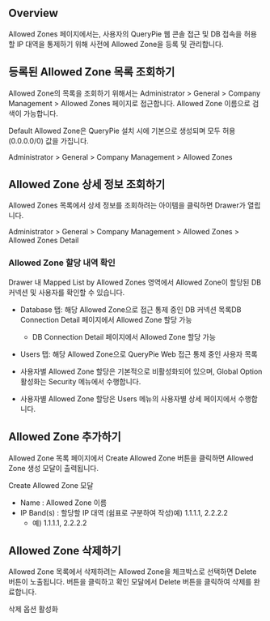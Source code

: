 ## Overview
Allowed Zones 페이지에서는, 사용자의 QueryPie 웹 콘솔 접근 및 DB 접속을 허용할 IP 대역을 통제하기 위해 사전에 Allowed Zone을 등록 및 관리합니다.

## 등록된 Allowed Zone 목록 조회하기
Allowed Zone의 목록을 조회하기 위해서는 Administrator &gt; General &gt; Company Management &gt; Allowed Zones 페이지로 접근합니다. Allowed Zone 이름으로 검색이 가능합니다.

Default Allowed Zone은 QueryPie 설치 시에 기본으로 생성되며 모두 허용(0.0.0.0/0) 값을 가집니다.

Administrator &gt; General &gt; Company Management &gt; Allowed Zones

## Allowed Zone 상세 정보 조회하기
Allowed Zones 목록에서 상세 정보를 조회하려는 아이템을 클릭하면 Drawer가 열립니다.

Administrator &gt; General &gt; Company Management &gt; Allowed Zones &gt; Allowed Zones Detail

### Allowed Zone 할당 내역 확인
Drawer 내 Mapped List by Allowed Zones 영역에서 Allowed Zone이 할당된 DB 커넥션 및 사용자를 확인할 수 있습니다.

* Database 탭: 해당 Allowed Zone으로 접근 통제 중인 DB 커넥션 목록DB Connection Detail 페이지에서 Allowed Zone 할당 가능
  * DB Connection Detail 페이지에서 Allowed Zone 할당 가능
* Users 탭: 해당 Allowed Zone으로 QueryPie Web 접근 통제 중인 사용자 목록

* 사용자별 Allowed Zone 할당은 기본적으로 비활성화되어 있으며, Global Option 활성화는 Security 메뉴에서 수행합니다.

* 사용자별 Allowed Zone 할당은 Users 메뉴의 사용자별 상세 페이지에서 수행합니다.

## Allowed Zone 추가하기
Allowed Zone 목록 페이지에서 Create Allowed Zone 버튼을 클릭하면 Allowed Zone 생성 모달이 출력됩니다.

Create Allowed Zone 모달

* Name : Allowed Zone 이름
* IP Band(s) : 할당할 IP 대역 (쉼표로 구분하여 작성)예) 1.1.1.1, 2.2.2.2
  * 예) 1.1.1.1, 2.2.2.2

## Allowed Zone 삭제하기
Allowed Zone 목록에서 삭제하려는 Allowed Zone을 체크박스로 선택하면 Delete 버튼이 노출됩니다. 버튼을 클릭하고 확인 모달에서 Delete 버튼을 클릭하여 삭제를 완료합니다.

삭제 옵션 활성화
